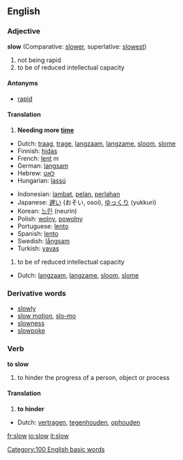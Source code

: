 ==English==
===Adjective===
'''slow''' (Comparative: [[slower]], superlative: [[slowest]])

#<!--AdjTakingTime-->not being rapid
#<!--AdjLessQuickToCatchOn-->to be of reduced intellectual capacity

====Antonyms====
*<!--AdjTakingTime-->[[rapid]]

====Translation====
#<!--AdjTakingTime-->'''Needing more [[time]]'''
{{top}}
*Dutch: [[traag]], [[trage]], [[langzaam]], [[langzame]], [[sloom]], [[slome]]
*Finnish: [[hidas]]
*French: [[lent]] ''m''
*German: [[langsam]]
*Hebrew: [[לאט]]
*Hungarian: [[lassú]]
{{mid}}
*Indonesian: [[lambat]], [[pelan]], [[perlahan]]
*Japanese: [[遅い]] (おそい, osoi), [[ゆっくり]] (yukkuri)
*Korean: [[느린]] (neurin)
*Polish: [[wolny]], [[powolny]]
*Portuguese: [[lento]]
*Spanish: [[lento]]
*Swedish: [[långsam]]
*Turkish: [[yavaş]]
{{bottom}}

#<!--AdjLessQuickToCatchOn-->to be of reduced intellectual capacity
{{top}}
*Dutch: [[langzaam]], [[langzame]], [[sloom]], [[slome]]
{{mid}}
{{bottom}}

===Derivative words===
*[[slowly]]
*[[slow motion]], [[slo-mo]]
*[[slowness]]
*[[slowpoke]]

===Verb===
'''to slow'''

#<!--VTrHinder-->to hinder the progress of a person, object or process

====Translation====
#<!--VTrHinder-->'''to hinder'''
{{top}}
*Dutch: [[vertragen]], [[tegenhouden]], [[ophouden]]
{{mid}}
{{bottom}}

[[Category:100 English basic words]]

[[fr:slow]]
[[io:slow]]
[[it:slow]]

{{cleanup}}